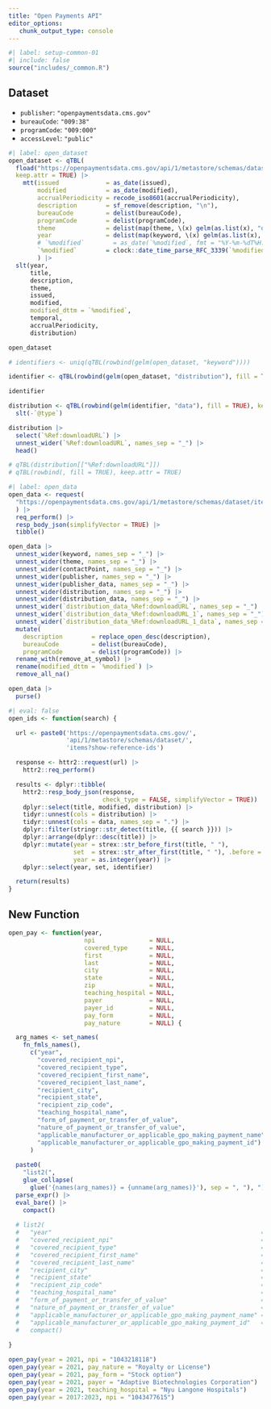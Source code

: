 ```yaml
---
title: "Open Payments API"
editor_options: 
   chunk_output_type: console
---
```

```r
#| label: setup-common-01
#| include: false
source("includes/_common.R")
```

## Dataset

   * `publisher`: `"openpaymentsdata.cms.gov"`
   * `bureauCode`: `"009:38"`
   * `programCode`: `"009:000"`
   * `accessLevel`: `"public"`

```r
#| label: open_dataset
open_dataset <- qTBL(
  fload("https://openpaymentsdata.cms.gov/api/1/metastore/schemas/dataset/items?show-reference-ids"), 
  keep.attr = TRUE) |>
    mtt(issued             = as_date(issued),
        modified           = as_date(modified),
        accrualPeriodicity = recode_iso8601(accrualPeriodicity),
        description        = sf_remove(description, "\n"),
        bureauCode         = delist(bureauCode),
        programCode        = delist(programCode),
        theme              = delist(map(theme, \(x) gelm(as.list(x), "data"))),
        year               = delist(map(keyword, \(x) gelm(as.list(x), "data"))),
        # `%modified`        = as_date(`%modified`, fmt = "%Y-%m-%dT%H:%M:%Ez")
        `%modified`        = clock::date_time_parse_RFC_3339(`%modified`, offset = "%Ez")
        ) |> 
  slt(year,
      title,
      description,
      theme,
      issued,
      modified,
      modified_dttm = `%modified`,
      temporal,
      accrualPeriodicity,
      distribution)

open_dataset
```


```r
# identifiers <- uniq(qTBL(rowbind(gelm(open_dataset, "keyword"))))
```


```r
identifier <- qTBL(rowbind(gelm(open_dataset, "distribution"), fill = TRUE), keep.attr = TRUE)

identifier
```


```r
distribution <- qTBL(rowbind(gelm(identifier, "data"), fill = TRUE), keep.attr = TRUE) |> 
  slt(-`@type`)

distribution |> 
  select(`%Ref:downloadURL`) |> 
  unnest_wider(`%Ref:downloadURL`, names_sep = "_") |> 
  head()
```

```r
# qTBL(distribution[["%Ref:downloadURL"]])
# qTBL(rowbind(, fill = TRUE), keep.attr = TRUE)
```

```r
#| label: open_data
open_data <- request(
  "https://openpaymentsdata.cms.gov/api/1/metastore/schemas/dataset/items?show-reference-ids"
  ) |>
  req_perform() |>
  resp_body_json(simplifyVector = TRUE) |> 
  tibble()

open_data |> 
  unnest_wider(keyword, names_sep = "_") |>
  unnest_wider(theme, names_sep = "_") |>
  unnest_wider(contactPoint, names_sep = "_") |>
  unnest_wider(publisher, names_sep = "_") |> 
  unnest_wider(publisher_data, names_sep = "_") |> 
  unnest_wider(distribution, names_sep = "_") |> 
  unnest_wider(distribution_data, names_sep = "_") |> 
  unnest_wider(`distribution_data_%Ref:downloadURL`, names_sep = "_") |> 
  unnest_wider(`distribution_data_%Ref:downloadURL_1`, names_sep = "_") |> 
  unnest_wider(`distribution_data_%Ref:downloadURL_1_data`, names_sep = "_") |> 
  mutate(
    description        = replace_open_desc(description),
    bureauCode         = delist(bureauCode),
    programCode        = delist(programCode)) |>
  rename_with(remove_at_symbol) |> 
  rename(modified_dttm = `%modified`) |> 
  remove_all_na()

open_data |> 
  purse()
```


```r
#| eval: false
open_ids <- function(search) {

  url <- paste0('https://openpaymentsdata.cms.gov/',
                'api/1/metastore/schemas/dataset/',
                'items?show-reference-ids')

  response <- httr2::request(url) |>
    httr2::req_perform()

  results <- dplyr::tibble(
    httr2::resp_body_json(response,
                          check_type = FALSE, simplifyVector = TRUE)) |>
    dplyr::select(title, modified, distribution) |>
    tidyr::unnest(cols = distribution) |>
    tidyr::unnest(cols = data, names_sep = ".") |>
    dplyr::filter(stringr::str_detect(title, {{ search }})) |>
    dplyr::arrange(dplyr::desc(title)) |>
    dplyr::mutate(year = strex::str_before_first(title, " "),
                  set  = strex::str_after_first(title, " "), .before = 1,
                  year = as.integer(year)) |>
    dplyr::select(year, set, identifier)

  return(results)
}
```

## New Function

```r
open_pay <- function(year,
                     npi               = NULL,
                     covered_type      = NULL,
                     first             = NULL,
                     last              = NULL,
                     city              = NULL,
                     state             = NULL,
                     zip               = NULL,
                     teaching_hospital = NULL,
                     payer             = NULL,
                     payer_id          = NULL,
                     pay_form          = NULL,
                     pay_nature        = NULL) {

  arg_names <- set_names(
    fn_fmls_names(),
      c("year",
        "covered_recipient_npi",                                         
        "covered_recipient_type",                                        
        "covered_recipient_first_name",                                  
        "covered_recipient_last_name",                                   
        "recipient_city",                                                
        "recipient_state",                                               
        "recipient_zip_code",                                            
        "teaching_hospital_name",                                        
        "form_of_payment_or_transfer_of_value",                          
        "nature_of_payment_or_transfer_of_value",                        
        "applicable_manufacturer_or_applicable_gpo_making_payment_name",
        "applicable_manufacturer_or_applicable_gpo_making_payment_id")
      )
  
  paste0(
    "list2(", 
    glue_collapse(
      glue('{names(arg_names)} = {unname(arg_names)}'), sep = ", "), ")") |> 
  parse_expr() |> 
  eval_bare() |> 
    compact()
  
  # list2(
  #   "year"                                                          = year,
  #   "covered_recipient_npi"                                         = npi,
  #   "covered_recipient_type"                                        = covered_type,
  #   "covered_recipient_first_name"                                  = first,
  #   "covered_recipient_last_name"                                   = last,
  #   "recipient_city"                                                = city,
  #   "recipient_state"                                               = state,
  #   "recipient_zip_code"                                            = zip,
  #   "teaching_hospital_name"                                        = teaching_hospital,
  #   "form_of_payment_or_transfer_of_value"                          = pay_form,
  #   "nature_of_payment_or_transfer_of_value"                        = pay_nature,
  #   "applicable_manufacturer_or_applicable_gpo_making_payment_name" = payer,
  #   "applicable_manufacturer_or_applicable_gpo_making_payment_id"   = payer_id) |> 
  #   compact()
  
}
```


```r
open_pay(year = 2021, npi = "1043218118")
open_pay(year = 2021, pay_nature = "Royalty or License")
open_pay(year = 2021, pay_form = "Stock option")
open_pay(year = 2021, payer = "Adaptive Biotechnologies Corporation")
open_pay(year = 2021, teaching_hospital = "Nyu Langone Hospitals")
open_pay(year = 2017:2023, npi = "1043477615")
```

